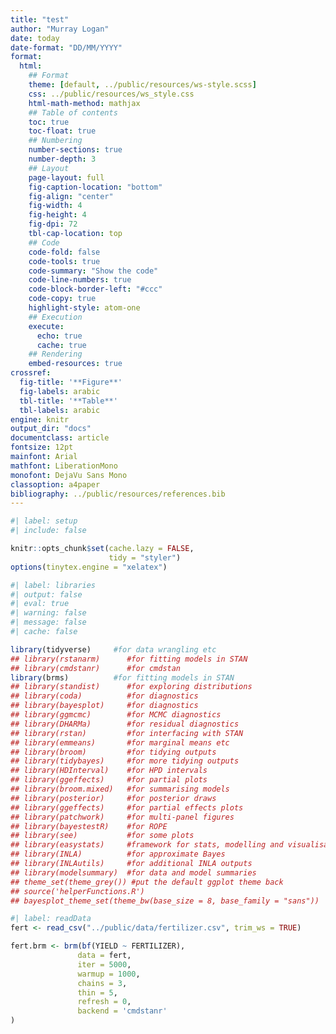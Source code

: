 ```yaml
---
title: "test"
author: "Murray Logan"
date: today
date-format: "DD/MM/YYYY"
format: 
  html:
    ## Format
    theme: [default, ../public/resources/ws-style.scss]
    css: ../public/resources/ws_style.css
    html-math-method: mathjax
    ## Table of contents
    toc: true
    toc-float: true
    ## Numbering
    number-sections: true
    number-depth: 3
    ## Layout
    page-layout: full
    fig-caption-location: "bottom"
    fig-align: "center"
    fig-width: 4
    fig-height: 4
    fig-dpi: 72
    tbl-cap-location: top
    ## Code
    code-fold: false
    code-tools: true
    code-summary: "Show the code"
    code-line-numbers: true
    code-block-border-left: "#ccc"
    code-copy: true
    highlight-style: atom-one
    ## Execution
    execute:
      echo: true
      cache: true
    ## Rendering
    embed-resources: true
crossref:
  fig-title: '**Figure**'
  fig-labels: arabic
  tbl-title: '**Table**'
  tbl-labels: arabic
engine: knitr
output_dir: "docs"
documentclass: article
fontsize: 12pt
mainfont: Arial
mathfont: LiberationMono
monofont: DejaVu Sans Mono
classoption: a4paper
bibliography: ../public/resources/references.bib
---
```


```r
#| label: setup
#| include: false

knitr::opts_chunk$set(cache.lazy = FALSE,
                      tidy = "styler")
options(tinytex.engine = "xelatex")
```

```r
#| label: libraries
#| output: false
#| eval: true
#| warning: false
#| message: false
#| cache: false

library(tidyverse)     #for data wrangling etc
## library(rstanarm)      #for fitting models in STAN
## library(cmdstanr)      #for cmdstan
library(brms)          #for fitting models in STAN
## library(standist)      #for exploring distributions
## library(coda)          #for diagnostics
## library(bayesplot)     #for diagnostics
## library(ggmcmc)        #for MCMC diagnostics
## library(DHARMa)        #for residual diagnostics
## library(rstan)         #for interfacing with STAN
## library(emmeans)       #for marginal means etc
## library(broom)         #for tidying outputs
## library(tidybayes)     #for more tidying outputs
## library(HDInterval)    #for HPD intervals
## library(ggeffects)     #for partial plots
## library(broom.mixed)   #for summarising models
## library(posterior)     #for posterior draws
## library(ggeffects)     #for partial effects plots
## library(patchwork)     #for multi-panel figures
## library(bayestestR)    #for ROPE
## library(see)           #for some plots
## library(easystats)     #framework for stats, modelling and visualisation
## library(INLA)          #for approximate Bayes
## library(INLAutils)     #for additional INLA outputs
## library(modelsummary)  #for data and model summaries 
## theme_set(theme_grey()) #put the default ggplot theme back
## source('helperFunctions.R')
## bayesplot_theme_set(theme_bw(base_size = 8, base_family = "sans"))
```

```r
#| label: readData
fert <- read_csv("../public/data/fertilizer.csv", trim_ws = TRUE)
```

```r
fert.brm <- brm(bf(YIELD ~ FERTILIZER),
               data = fert,
               iter = 5000,
               warmup = 1000,
               chains = 3,
               thin = 5,
               refresh = 0,
               backend = 'cmdstanr'
)
```
